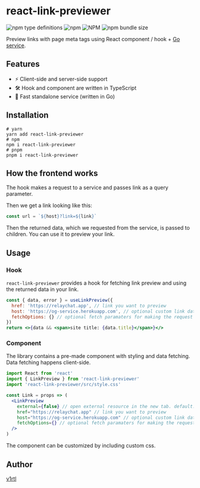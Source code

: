 # react-link-previewer

![npm type definitions](https://img.shields.io/npm/types/react-link-previewer?style=flat-square) ![npm](https://img.shields.io/npm/v/react-link-previewer?style=flat-square) ![NPM](https://img.shields.io/npm/l/react-link-previewer?style=flat-square) ![npm bundle size](https://img.shields.io/bundlephobia/minzip/react-link-previewer?style=flat-square)

Preview links with page meta tags using React component / hook + [Go service](https://github.com/talentlessguy/og-service/).

## Features

- ⚡ Client-side and server-side support
- 🛠️ Hook and component are written in TypeScript
- 🚀 Fast standalone service (written in Go)

## Installation

```shell
# yarn
yarn add react-link-previewer
# npm
npm i react-link-previewer
# pnpm
pnpm i react-link-previewer
```

## How the frontend works

The hook makes a request to a service and passes link as a query parameter.

Then we get a link looking like this:

```js
const url = `${host}?link=${link}`
```

Then the returned data, which we requested from the service, is passed to children. You can use it to preview your link.

## Usage

### Hook

`react-link-previewer` provides a hook for fetching link preview and using the returned data in your link.

```jsx
const { data, error } = useLinkPreview({
  href: 'https://relaychat.app', // link you want to preview
  host: 'https://og-service.herokuapp.com', // optional custom link data fetching endpoint
  fetchOptions: {} // optional fetch paramaters for making the request
})
return <>{data && <span>site title: {data.title}</span>}</>
```

### Component

The library contains a pre-made component with styling and data fetching. Data fetching happens client-side.

```jsx
import React from 'react'
import { LinkPreview } from 'react-link-previewer'
import 'react-link-previewer/src/style.css'

const Link = props => (
  <LinkPreview
    external={false} // open external resource in the new tab. default: false
    href="https://relaychat.app" // link you want to preview
    host="https://og-service.herokuapp.com" // optional custom link data fetching endpoint
    fetchOptions={} // optional fetch paramaters for making the request
  />
)
```

The component can be customized by including custom css.

## Author

[v1rtl](https://v1rtl.site)
